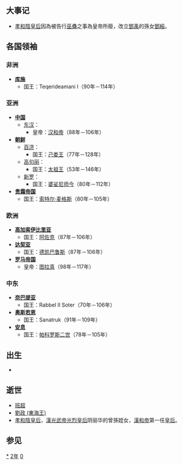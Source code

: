 {{yearTOC|102|东汉'''[[永元_(汉和帝)|永元]]十四年'''}}

== 大事记 ==
*[[孝和陰皇后|孝和陰皇后]]因為被告行[[巫蠱|巫蠱]]之事為皇帝所廢，改立[[鄧禹|鄧禹]]的孫女[[鄧綏|鄧綏]]。

== 各国领袖 ==
=== 非洲 ===
*'''[[库施|库施]]'''
**国王：Teqerideamani I（90年－114年）

=== 亚洲 ===
*'''[[中国|中国]]'''
**[[东汉|东汉]]：
***皇帝：[[汉和帝|汉和帝]]（88年－106年）
*'''[[朝鲜民主主义人民共和国|朝鲜]]'''
**[[百濟|百济]]：
***国王：[[己娄王|己娄王]]（77年－128年）
**[[高句丽|高句丽]]：
***国王：[[太祖王|太祖王]]（53年－146年）
**[[新罗|新罗]]：
***国王：[[婆娑尼师今|婆娑尼师今]]（80年－112年）
*'''[[貴霜帝國|贵霜帝国]]'''
**国王：[[索特尔·麦格斯|索特尔·麦格斯]]（80年－105年）

=== 欧洲 ===
*'''[[高加索伊比利亞王國|高加索伊比里亚]]'''
**国王：[[阿佐克|阿佐克]]（87年－106年）
*'''[[达契亚|达契亚]]'''
**国王：[[德凯巴鲁斯|德凯巴鲁斯]]（87年－106年）
*'''[[羅馬帝國|罗马帝国]]'''
**皇帝：[[圖拉真|图拉真]]（98年－117年）

=== 中东 ===
*'''[[纳巴提|奈巴提亚]]'''
**国王：Rabbel II Soter（70年－106年）
*'''[[奥斯若恩|奥斯若恩]]'''
**国王：Sanatruk（91年－109年）
*'''[[安息_(国家)|安息]]''' 
**国王：[[帕科罗斯二世|帕科罗斯二世]]（78年－105年）

== 出生 ==
*

== 逝世 ==
*[[班超|班超]]
*[[劉政_(東海王)|劉政 (東海王)]]
*[[孝和陰皇后|孝和陰皇后]]，[[漢光武帝|漢光武帝]][[陰麗華|光烈皇后]]阴丽华的曾孫姪女，[[漢和帝|漢和帝]]第一任[[皇后|皇后]]。

== 参见 ==
{{Wikisource year mention}}

[[Category:102年|*]]
[[Category:100年代|2年]]
[[Category:2世纪各年|0]]